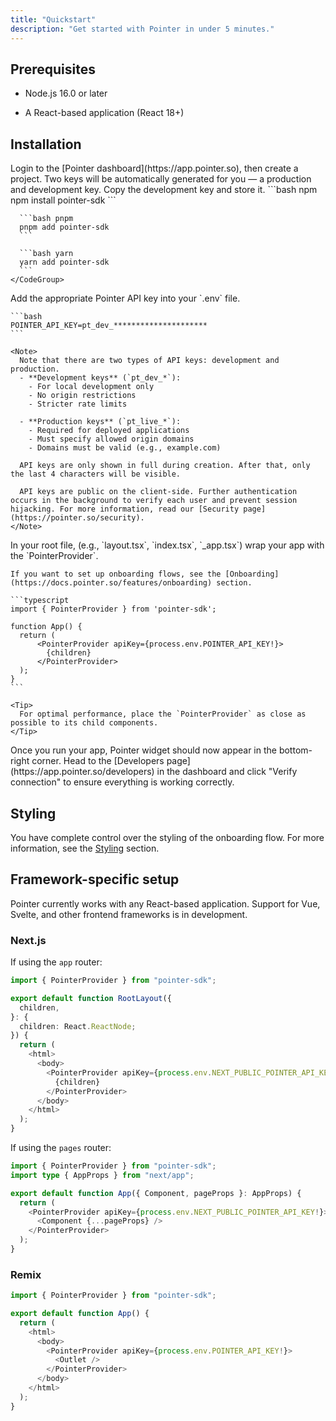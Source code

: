```yaml
---
title: "Quickstart"
description: "Get started with Pointer in under 5 minutes."
---
```


## Prerequisites

- Node.js 16.0 or later

- A React-based application (React 18+)

## Installation

<Steps>
  <Step title="Grab an API key from the Pointer dashboard.">
    Login to the [Pointer dashboard](https://app.pointer.so), then create a project. Two keys will be automatically generated for you — a production and development key. Copy the development key and store it.
  </Step>

  <Step title="Install the Pointer SDK using your preferred package manager.">
    <CodeGroup>
      ```bash npm
      npm install pointer-sdk
      ```

      ```bash pnpm
      pnpm add pointer-sdk
      ```

      ```bash yarn
      yarn add pointer-sdk
      ```
    </CodeGroup>

  </Step>

  <Step title="Configure your environment variables.">
    Add the appropriate Pointer API key into your `.env` file.

    ```bash
    POINTER_API_KEY=pt_dev_*********************
    ```

    <Note>
      Note that there are two types of API keys: development and production.
      - **Development keys** (`pt_dev_*`):
        - For local development only
        - No origin restrictions
        - Stricter rate limits

      - **Production keys** (`pt_live_*`):
        - Required for deployed applications
        - Must specify allowed origin domains
        - Domains must be valid (e.g., example.com)

      API keys are only shown in full during creation. After that, only the last 4 characters will be visible.

      API keys are public on the client-side. Further authentication occurs in the background to verify each user and prevent session hijacking. For more information, read our [Security page](https://pointer.so/security).
    </Note>

  </Step>

  <Step title="Wrap your app with the PointerProvider.">
    In your root file, (e.g., `layout.tsx`, `index.tsx`, `_app.tsx`) wrap your app with the `PointerProvider`.

    If you want to set up onboarding flows, see the [Onboarding](https://docs.pointer.so/features/onboarding) section.

    ```typescript
    import { PointerProvider } from 'pointer-sdk';

    function App() {
      return (
          <PointerProvider apiKey={process.env.POINTER_API_KEY!}>
            {children}
          </PointerProvider>
      );
    }
    ```

    <Tip>
      For optimal performance, place the `PointerProvider` as close as possible to its child components.
    </Tip>

  </Step>

  <Step title="Test the integration.">
    Once you run your app, Pointer widget should now appear in the bottom-right corner. Head to the [Developers page](https://app.pointer.so/developers) in the dashboard and click "Verify connection" to ensure everything is working correctly.
  </Step>
</Steps>

## Styling

You have complete control over the styling of the onboarding flow. For more information, see the [Styling](https://docs.pointer.so/features/styling) section.

## Framework-specific setup

<Note>
  Pointer currently works with any React-based application. Support for Vue,
  Svelte, and other frontend frameworks is in development.
</Note>

### Next.js

If using the `app` router:

```typescript app/layout.tsx
import { PointerProvider } from "pointer-sdk";

export default function RootLayout({
  children,
}: {
  children: React.ReactNode;
}) {
  return (
    <html>
      <body>
        <PointerProvider apiKey={process.env.NEXT_PUBLIC_POINTER_API_KEY!}>
          {children}
        </PointerProvider>
      </body>
    </html>
  );
}
```

If using the `pages` router:

```typescript pages/_app.tsx
import { PointerProvider } from "pointer-sdk";
import type { AppProps } from "next/app";

export default function App({ Component, pageProps }: AppProps) {
  return (
    <PointerProvider apiKey={process.env.NEXT_PUBLIC_POINTER_API_KEY!}>
      <Component {...pageProps} />
    </PointerProvider>
  );
}
```

### Remix

```typescript app/root.tsx
import { PointerProvider } from "pointer-sdk";

export default function App() {
  return (
    <html>
      <body>
        <PointerProvider apiKey={process.env.POINTER_API_KEY!}>
          <Outlet />
        </PointerProvider>
      </body>
    </html>
  );
}
```
